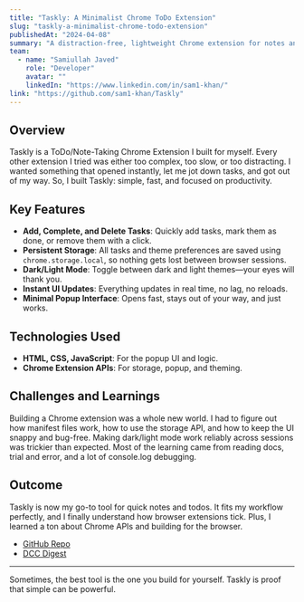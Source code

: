 ---
title: "Taskly: A Minimalist Chrome ToDo Extension"
slug: "taskly-a-minimalist-chrome-todo-extension"
publishedAt: "2024-04-08"
summary: "A distraction-free, lightweight Chrome extension for notes and todos—built because everything else was too bloated."
team:
  - name: "Samiullah Javed"
    role: "Developer"
    avatar: ""
    linkedIn: "https://www.linkedin.com/in/sam1-khan/"
link: "https://github.com/sam1-khan/Taskly"
---

## Overview

Taskly is a ToDo/Note-Taking Chrome Extension I built for myself. Every other extension I tried was either too complex, too slow, or too distracting. I wanted something that opened instantly, let me jot down tasks, and got out of my way. So, I built Taskly: simple, fast, and focused on productivity.

## Key Features

- **Add, Complete, and Delete Tasks**: Quickly add tasks, mark them as done, or remove them with a click.
- **Persistent Storage**: All tasks and theme preferences are saved using `chrome.storage.local`, so nothing gets lost between browser sessions.
- **Dark/Light Mode**: Toggle between dark and light themes—your eyes will thank you.
- **Instant UI Updates**: Everything updates in real time, no lag, no reloads.
- **Minimal Popup Interface**: Opens fast, stays out of your way, and just works.

## Technologies Used

- **HTML, CSS, JavaScript**: For the popup UI and logic.
- **Chrome Extension APIs**: For storage, popup, and theming.

## Challenges and Learnings

Building a Chrome extension was a whole new world. I had to figure out how manifest files work, how to use the storage API, and how to keep the UI snappy and bug-free. Making dark/light mode work reliably across sessions was trickier than expected. Most of the learning came from reading docs, trial and error, and a lot of console.log debugging.

## Outcome

Taskly is now my go-to tool for quick notes and todos. It fits my workflow perfectly, and I finally understand how browser extensions tick. Plus, I learned a ton about Chrome APIs and building for the browser.

- [GitHub Repo](https://github.com/sam1-khan/Taskly)
- [DCC Digest](https://gitdocs1.s3.amazonaws.com/digests/sam1-khan-taskly/5e95f6ab-c466-445a-a2db-10534924a935.txt)

---

Sometimes, the best tool is the one you build for yourself. Taskly is proof that simple can be powerful.